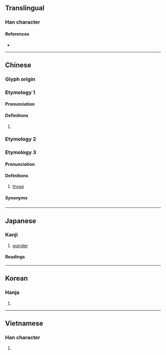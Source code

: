 {{character info}}
==Translingual==

===Han character===
{{Han char|rn=60|rad=彳|as=06|sn=9|four=26200|canj=HOWR|ids=⿰彳回}}

====References====
* {{Han ref|kx=0366.150|dkj=10095|dj=0687.090|hdz=20819.150|uh=5F8A|ud=24458|bh=ABDE|bd=43998}}

----

==Chinese==
{{zh-forms}}

===Glyph origin===
{{Han etym}}

===Etymology 1===

====Pronunciation====
{{zh-pron
|m=huái
|c=wui4
|mn=hôe/tw:hoâi
|mn-t=huai5
|mc=y
|oc=y
|cat=v
}}

====Definitions====
{{zh-hanzi}}

# {{zh-only|徘徊}}

===Etymology 2===
{{zh-see|回|v}}

===Etymology 3===

====Pronunciation====
{{zh-pron
|mn=qz,jj,ph:hoâi
|cat=
}}

====Definitions====
{{zh-hanzi}}

# {{lb|zh|Hokkien}} [[those]]

=====Synonyms=====
{{zh-dial|那些}}

----

==Japanese==

===Kanji===
{{ja-kanji|grade=|rs=彳06}}

# [[wander]]

====Readings====
{{ja-readings
|goon=え
|kanon=かい
|kun=さまよ-う
}}

----

==Korean==

===Hanja===
{{ko-hanja|hangeul=회|eumhun=|rv=hoe|mr=hoe|y=hoy}}

# {{rfdef|ko|sort=彳06}}

----

==Vietnamese==

===Han character===
{{vi-hantu|[[hồi]], [[hòi]]|rs=彳06}}

# {{rfdef|vi|sort=彳06}}